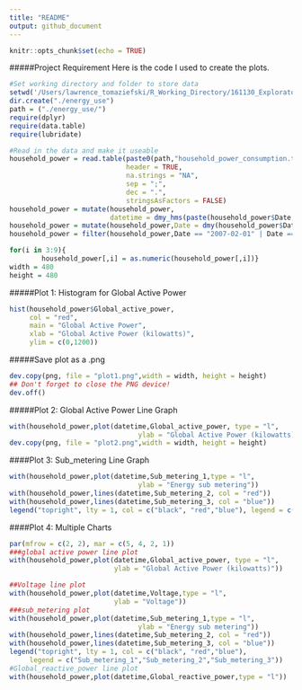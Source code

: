 ```yaml
---
title: "README"
output: github_document
---
```


```r
knitr::opts_chunk$set(echo = TRUE)
```
#####Project Requirement
Here is the code I used to create the plots. 
```r
#Set working directory and folder to store data
setwd('/Users/lawrence_tomaziefski/R_Working_Directory/161130_Exploratory_Data_Analysis')
dir.create("./energy_use")
path = ("./energy_use/")
require(dplyr)
require(data.table)
require(lubridate)

#Read in the data and make it useable
household_power = read.table(paste0(path,"household_power_consumption.txt"),
                             header = TRUE, 
                             na.strings = "NA", 
                             sep = ";",
                             dec = ".",
                             stringsAsFactors = FALSE)
household_power = mutate(household_power,
                         datetime = dmy_hms(paste(household_power$Date,household_power$Time)))
household_power = mutate(household_power,Date = dmy(household_power$Date))
household_power = filter(household_power,Date == "2007-02-01" | Date == "2007-02-02")

for(i in 3:9){
        household_power[,i] = as.numeric(household_power[,i])}
width = 480
height = 480
```

#####Plot 1: Histogram for Global Active Power
```r
hist(household_power$Global_active_power,
     col = "red", 
     main = "Global Active Power",
     xlab = "Global Active Power (kilowatts)",
     ylim = c(0,1200))
```
#####Save plot as a .png
```r
dev.copy(png, file = "plot1.png",width = width, height = height)
## Don't forget to close the PNG device!
dev.off()
```
#####Plot 2: Global Active Power Line Graph
```r
with(household_power,plot(datetime,Global_active_power, type = "l",
                                ylab = "Global Active Power (kilowatts)"))
dev.copy(png, file = "plot2.png",width = width, height = height)
```
####Plot 3: Sub_metering Line Graph
```r
with(household_power,plot(datetime,Sub_metering_1,type = "l",
                                ylab = "Energy sub metering"))
with(household_power,lines(datetime,Sub_metering_2, col = "red"))
with(household_power,lines(datetime,Sub_metering_3, col = "blue"))
legend("topright", lty = 1, col = c("black", "red","blue"), legend = c("Sub_metering_1","Sub_metering_2","Sub_metering_3"))
```
####Plot 4: Multiple Charts
```r
par(mfrow = c(2, 2), mar = c(5, 4, 2, 1))
###global active power line plot
with(household_power,plot(datetime,Global_active_power, type = "l",
                          ylab = "Global Active Power (kilowatts)"))

##Voltage line plot
with(household_power,plot(datetime,Voltage,type = "l",
                          ylab = "Voltage"))
###sub_metering plot
with(household_power,plot(datetime,Sub_metering_1,type = "l",
                                ylab = "Energy sub metering"))
with(household_power,lines(datetime,Sub_metering_2, col = "red"))
with(household_power,lines(datetime,Sub_metering_3, col = "blue"))
legend("topright", lty = 1, col = c("black", "red","blue"), 
     legend = c("Sub_metering_1","Sub_metering_2","Sub_metering_3"))
#Global_reactive_power line plot
with(household_power,plot(datetime,Global_reactive_power,type = "l"))
```
